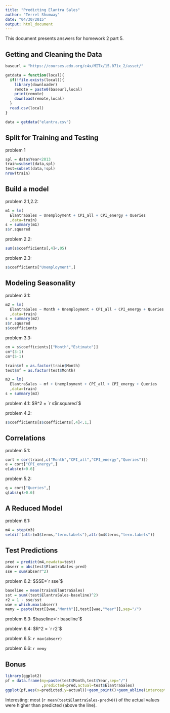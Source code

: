 ```yaml
---
title: "Predicting Elantra Sales"
author: "Terrel Shumway"
date: "04/30/2015"
output: html_document
---
```


This document presents answers for homework 2 part 5.

## Getting and Cleaning the Data
```r
baseurl = "https://courses.edx.org/c4x/MITx/15.071x_2/asset/"

getdata = function(local){
  if(!file.exists(local)){
    library(downloader)
    remote = paste0(baseurl,local)
    print(remote)
    download(remote,local)
  }
  read.csv(local)
}

data = getdata("elantra.csv")

```

## Split for Training and Testing 
problem 1
```r
spl = data$Year<2013
train=subset(data,spl)
test=subset(data,!spl)
nrow(train)
```

## Build a model
problem 2.1,2.2:
```r
m1 = lm(
  ElantraSales ~ Unemployment + CPI_all + CPI_energy + Queries
  ,data=train)
s = summary(m1)
s$r.squared
```

problem 2.2:
```r
sum(s$coefficients[,4]<.05)
```

problem 2.3:
```r
s$coefficients["Unemployment",]
```

## Modeling Seasonality

problem 3.1:
```r
m2 = lm(
  ElantraSales ~ Month + Unemployment + CPI_all + CPI_energy + Queries
  ,data=train)
s = summary(m2)
s$r.squared
s$coefficients
```

problem 3.3:
```r
cm = s$coefficients[["Month","Estimate"]]
cm*(3-1)
cm*(5-1)
```


```r
train$mf = as.factor(train$Month)
test$mf = as.factor(test$Month)

m3 = lm(
  ElantraSales ~ mf + Unemployment + CPI_all + CPI_energy + Queries
  ,data=train)
s = summary(m3)
```
problem 4.1: $R^2 = `r s$r.squared`$

problem 4.2:
```r
s$coefficients[s$coefficients[,4]<.1,]
```

## Correlations
problem 5.1:
```r
cort = cor(train[,c("Month","CPI_all","CPI_energy","Queries")])
e = cort["CPI_energy",]
e[abs(e)>0.6]
```

problem 5.2:
```r
q = cort["Queries",]
q[abs(q)>0.6]
```

## A Reduced Model

problem 6.1:
```r
m4 = step(m3)
setdiff(attr(m3$terms,"term.labels"),attr(m4$terms,"term.labels"))
```

## Test Predictions


```r
pred = predict(m4,newdata=test)
abserr = abs(test$ElantraSales-pred)
sse = sum(abserr^2)
```
problem 6.2: $SSE=`r sse`$

```r
baseline = mean(train$ElantraSales)
sst = sum((test$ElantraSales-baseline)^2)
r2 = 1 - sse/sst
wae = which.max(abserr)
memy = paste(test[[wae,"Month"]],test[[wae,"Year"]],sep="/")
```

problem 6.3: $baseline=`r baseline`$

problem 6.4: $R^2 = `r r2`$ 

problem 6.5: `r max(abserr)`

problem 6.6: `r memy`

## Bonus
```r
library(ggplot2)
pf = data.frame(my=paste(test$Month,test$Year,sep="/")
                ,predicted=pred,actual=test$ElantraSales)
ggplot(pf,aes(x=predicted,y=actual))+geom_point()+geom_abline(intercept=0, slope=1) +geom_text(label=pf$my,size=4)

```
Interesting: most (`r mean(test$ElantraSales-pred>0)`) of the actual values were higher than predicted (above the line). 



